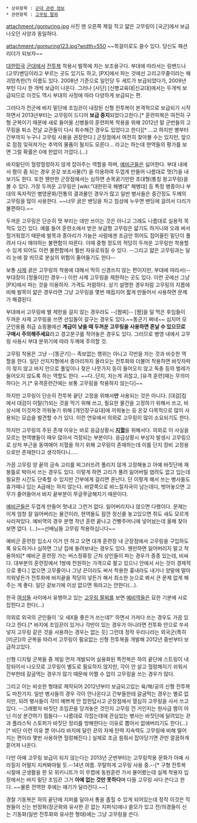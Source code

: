  * 상위항목 : [[군대 관련 정보]]
 * 관련항목 : [[고무링 팔찌]]

attachment:/gomuring.jpg
사진 맨 오른쪽 제일 작고 얇은 고무링이 [국군]에서 보급나오던 사양과 동일하다.

attachment:/gomuring123.jpg?width=550
~~목걸이로도 쓸수 있다. 당신도 패션 리더가 되보자~~

[[대한민국]] [[군대]]에서 [[전투복]] 착용시 발목에 차는 보조용구다. 부대에 따라서는 링밴드나 (고무)밴딩이라고 부르는 곳도 있기도 하고, [PX]에서 파는 것에선 고리고무줄이라는 해괴망측한(?) 이름도 있다. 2008년 기준으로 일인당 두 세트가 보급되었다가, 2009년부턴 다시 한 개씩 보급이 나온다. 그러나 [사단] [신병교육대|신교대]에서는 두개씩 보급되므로 이것도 역시 부대의 사정에 따라 다양하게 보급되는 편. 

그러다가 전군에 바지 밑단에 조임끈이 내장된 신형 전투복이 본격적으로 보급되기 시작하면서 2013년부터는 고무링이 드디어 '''보급 중지'''되었다고한다.[* 훈련피복은 여전히 구형 군복이기 때문에 새로 들어올 신병들의 훈련피복 착용을 위해 2012년 말 군번들의 고무링을 퇴소 전날 교관들이 다시 회수해간 경우도 있었다고 한다][* ...고 하지만 병부터 간부까지 누구나 고무링 사용을 권장한다.] 군장점에서 여전히 찾아볼 수는 있지만, 앞으로 점점 잊혀져가는 추억의 물품이 될지도 모른다... 라고는 하는데 현역들의 평가를 보면 그럴 확률은 0에 한없이 가깝다.(...)

바지밑단이 헐렁헐렁하지 않게 잡아주는 역할을 하며, [[예비군]]들은 싫어한다. 부대 내에서 짬이 좀 되는 경우 온갖 보조사물(?) 을 이용하여 두껍게 만들어 나름대로 멋(?)을 내보기도 한다. 또한 웬만한 군장점에서는 심하면 손목굵기만한 초대형(통칭 왕고무링)을 볼 수 있다. 가장 두꺼운 고무링은 [wiki:"대한민국 해병대" 해병대] 등 특정 병종이나 부대의 독자적인 병영문화/전통의 결과물인 경우가 많고 일반 병사들은 중간정도 두께의 고무링을 많이 사용한다. ~~너무 굵은 밴딩을 차고 침상에 누우면 밴딩에 걸려서 다리가 불편하다.~~

두꺼운 고무링은 단순히 멋 부리는 데만 쓰이는 것은 아니고 그래도 나름대로 실용적 목적도 있긴 있다. 예를 들어 훈련소에서 받은 보급형 고무링은 얇기도 하거니와 오래 써서 헐거워졌기 때문에 발목과 종아리가 가늘은 사람에겐 조금만 뛰어도 접어올린 밑단이 풀려서 다시 매야하는 불편함이 따른다. 이때 중형 정도의 적당히 두꺼운 고무링만 착용할 수 있게 되어도 이런 불편함에서 훨씬 자유로워질 수 있다. --그리고 얇은 고무링과는 달리 눈에 잘 띄므로 분실의 위험이 줄어들기도 한다--

보통 [[사제]] 굵은 고무링의 착용에 대해서 딱히 신경쓰지 않는 편이지만, 부대에 따라서(--부대장이 [정돌이]인 경우--) 이런 사제 고무링을 제한하는 곳도 있다. 이런 곳에선 그냥 [PX]에서 파는 것을 이용하자. 가격도 저렴하다. 상기 설명한 경우처럼 고무링의 지름에 비해 발목이 얇은 경우라면 그냥 고무링을 몇번 매듭지어 짧게 만들어서 사용하면 문제가 해결된다. 

부대에서 고무링에 별 제한을 걸지 않는 경우라도 --[짬찌]-- [짬]을 덜 먹은 후임들이 두꺼운 사제 고무링을 쓰면 선임들이 갈구는 경우도 있다.~~똥군기 쩌네~~ 심지어 모 군인용품 취급 쇼핑몰에선 '''계급이 낮을 때 두꺼운 고무링을 사용하면 혼날 수 있으므로 구매시 주의해주세요'''라고 경고문구를 적어놓은 경우도 있다. 그러므로 병영 내에서 고무링 사용시 부대 분위기에 따라 두께에 주의할 것.

고무링 착용은 그냥 --[똥군기]-- 족보없는 행위는 아니고 각반을 차는 것과 비슷한 역할을 한다. 일단 산지지형에서 종아리까지 올라오는 전투화와 더불어 착용하면 바짓자락이 젖지 않고 바지 안으로 풀잎이나 젖은 나뭇가지 등이 들어오지 않고 독충 등의 벌레가 들어오지 않도록 하는 역할도 한다. ~~다..단지, 차는게 귀찮고, [유격 훈련]때는 무의미하다는 거.[* 유격훈련간에는 보통 고무링을 착용하지 않는다]~~

하지만 고무링이 단순히 전투복 끝단 고정을 위해서'''만''' 사용되는 것은 아니다. [대검]집에서 대검이 이탈(?)되는 것을 막기 위해 쓰고, 필요한 물건을 고정하기 위해서 쓰고, 비상시에 이것저것 끼워놓기 위해 [개인장구요대]에 끼워놓는 등 온갖 다목적으로 많이 사용되는 모습을 발견할 수가 있다. 이런 연유에서 의외로 고무링이 많이 소요되기도 한다.

하지만 고무링의 주된 존재 이유는 바로 응급상황시 '''[[지혈]]'''을 위해서다. 의외로 이 사실을 모르는 현역병들이 매우 많아서 걱정되는 부분이다. 응급상황시 부상자 발생시 고무링으로 상처 부근을 동여매어 지혈을 하기 위해 고무링이 존재하는데 이를 단지 장비 고정용으로만 존재한다고 생각하다니.....

가끔 고무링 양 끝의 금속 고리를 찌그러뜨려 풀리지 않게 고정해놓고 아예 바짓단에 재봉틀로 박아서 쓰는 경우도 있다. 이렇게 하면 고리가 풀려 잃어버릴 염려도 없고 입는데 필요한 시간도 단축할 수 있지만 간부에게 걸리면 혼난다. 단 이렇게 해서 쓰는 병사들도 휴가때나 입는 A급에는 하지 않는다. 바깥쪽으로 바느질자국이 남는데다, 벗어놓으면 고무가 줄어들어서 바지 끝부분이 쭈글쭈글해지기 때문이다.

[[예비군]]들은 두껍게 만들어 멋내고 그런거 없다. 잃어버리지나 않으면 다행이다. 문제는 이게 엄청 잘 잃어버리는 물건이라, 현역들도 잠깐 정신줄 놓고있으면 쥐도 새도 모르게 사라져있다. 예비역의 경우 분명 작년 훈련 끝나고 건빵주머니에 넣어놨는데 올해 찾아보면 없다. (...)~~선배님들 고무링 착용하십니다~~

예비군 훈련장 입소시 이거 안 하고 오면 대개 훈련장 내 군장점에서 고무링을 구입하도록 유도하거나 심하면 그냥 집에 돌려보내는 경우도 있다. 웬만하면 잃어버리지 말고 착용하되[* 예비군 훈련장 가는 버스정류장 근처 상인들이 파는 경우가 종종 있는데, 비싸다. 대부분의 훈련장에서 1쌍에 천원하는 가격으로 팔고 있으니 안에서 사는 것이 경제적으로 좋다.] 없으면 고무줄이나 그냥 끈이라도 써서 착용한 흉내라도 내거나 양말에 말아 끼워넣든가 전투화에 바지끝을 적당히 넣든가 해서 최소한 눈으로 봐서 큰 문제 없게 해 주는 게 좋다. 일단 겉보기에 이상 없으면 뭐라고는 안한다(...).

한국 [[여성]]들 사이에서 유행하고 있는 [[고무링 팔찌]]를 보면 [[예비역]]들은 묘한 기분에 사로잡힌다고 한다(...)

의외로 외국의 군인들이 '오 새X들 좋은거 쓰는데?' 하면서 가져다 쓰는 경우도 가끔 있다고 한다.[* 바지에 조임끈이 있거나 각반이 있는 경우가 아니라면 전투화 안으로 쑤셔넣지 고무링 같은 것을 사용하는 경우는 없는 듯] 그런데 정작 우리나라는 외국군(특히 [미군])의 군복을 따라서 고무링이 필요없는 신형 전투복을 개발해 2012년 중반부터 보급하고있다.

신형 디지털 군복들 중 제일 먼저 개발되어 실용화된 특전복은 하의 끝단에 스트링이 내장되어서 나오므로 고무링이 별도로 필요하지 않지만, 각이 안 살고 헐렁해지기 쉬워서 간부한테 갈굼먹는 경우가 많기 때문에 어쩔 수 없이 고무링을 쓰는 경우가 많다. 

그리고 이는 비슷한 형태로 제작되어 2012년부터 보급되고있는 육/해/공의 신형 전투복도 마찬가지. 일반 병사들의 경우 각이 안나온다고 간부들한테 갈굼먹는 경우는 별로 없지만, 되려 병사들이 각이 예쁘게 안 잡힌답시고 군장점에서 열심히 고무링을 사서 쓰고있다. --그래봤자 바짓단 조임끈을 당겨놓은 것인지 고무링 낀 거인지는 원사급 짬이 아닌 이상 분간하기 힘들다-- 나름대로 각잡는데에 관심있는 병사는 바짓단에 달려있는 끈과 플라스틱 스토퍼가 바짓단 정리를 방해한다는 이유로 뽑아서 없애버리기도 한다(…)[* 비단 이런 이유 뿐 아니라 바지에 달린 끈의 자체 탄력 지속력도 고무링에 비해 떨어지는 편이라 몇번 사용하면 헐렁해진다.] 실제로 조금 힘줘서 잡아당기면 끈만 깔끔하게 뜯어져 나온다.

다만 아예 고무링 보급이 되지 않는다는 2013년 군번부터는 고무링착용 문화가 아예 사라질지 어떨지 지켜봐야될 듯.--14년 여름. 무탈하게 고무링 사용 중.--[* 구형 전투복 시절에 군생활을 한 모 위키니트가 이 무렵에 동원훈련 가서 물어봤는데 실제 착용자 입장에서는 바지 밑단 조임끈 그거 '''아예 없는 것만 못하다'''며 다들 고무링 사다 쓴다고 한다. ~~물론 전역한 후에는 얘기가 달라진다.~~]

경찰 기동복은 하의 끝단에 지퍼를 달아서 통을 좁힐 수 있게 되어있는데 정작 이것은 직원들이 신는 반장화(장군화와 유사한 끈 없는 지퍼식)에나 쓸모가 있고 전/의경들이 신는 기동화(일반 전투화와 유사한 형태)에는 그냥 고무링을 쓴다.
